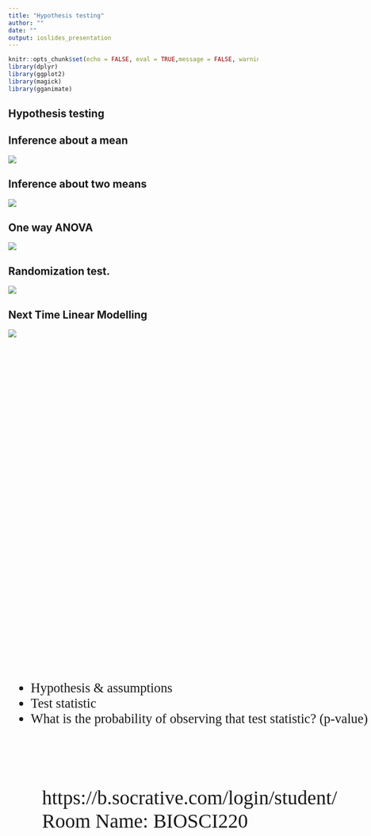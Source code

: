 ```yaml
---
title: "Hypothesis testing"
author: ""
date: ""
output: ioslides_presentation
---
```


<style type="text/css">
slides > slide:not(.nobackground):after {
  content: '';
}
</style>

```r
knitr::opts_chunk$set(echo = FALSE, eval = TRUE,message = FALSE, warning = FALSE)
library(dplyr)
library(ggplot2)
library(magick)
library(gganimate)
```

## Hypothesis testing

<ul style="font-family: bookman, bookman; font-size:20pt; top:35%;position: absolute;">
<li> Hypothesis \& assumptions</li>
<li> Test statistic</li>
<li> What is the probability of observing that test statistic? (p-value)</li>
</ul>

## Inference about a mean

![](../gifs/os_ttest.gif)

## Inference about two means

![](../gifs/ts_ttest.gif)

## One way ANOVA

![](../gifs/anova.gif)

## Randomization test. 

![](../gifs/random.gif)


## Next Time Linear Modelling

![](../gifs/lm.gif)



## 


<ul style="font-family: bookman, bookman; font-size:30pt; top:40%;position: absolute;">
  https://b.socrative.com/login/student/
  Room Name: BIOSCI220
 </ul>

